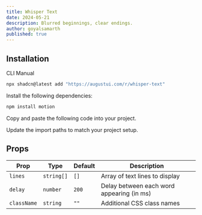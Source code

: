 ```yaml
---
title: Whisper Text
date: 2024-05-21
description: Blurred beginnings, clear endings.
author: goyalsamarth
published: true
---
```


<ComponentPreview name="whisper-text-demo" />

## Installation

<Tabs defaultValue="cli">

<TabsList>
  <TabsTrigger value="cli">CLI</TabsTrigger>
  <TabsTrigger value="manual">Manual</TabsTrigger>
</TabsList>
<TabsContent value="cli">

```bash
npx shadcn@latest add "https://augustui.com/r/whisper-text"
```

</TabsContent>

<TabsContent value="manual">

<Steps>

<Step>Install the following dependencies:</Step>

```bash
npm install motion
```

<Step>Copy and paste the following code into your project.</Step>

<ComponentSource name="whisper-text" />

<Step>Update the import paths to match your project setup.</Step>

</Steps>

</TabsContent>

</Tabs>

## Props

| Prop        | Type       | Default | Description                               |
| ----------- | ---------- | ------- | ----------------------------------------- |
| `lines`     | `string[]` | `[]`    | Array of text lines to display            |
| `delay`     | `number`   | `200`   | Delay between each word appearing (in ms) |
| `className` | `string`   | `""`    | Additional CSS class names                |
